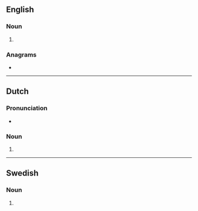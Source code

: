 {{also|Guldens}}
==English==

===Noun===
{{head|en|noun form}}

# {{plural of|gulden|lang=en}}

===Anagrams===
* {{anagrams|en|a=deglnsu|ungelds}}

----

==Dutch==

===Pronunciation===
* {{audio|Nl-guldens.ogg|Audio|lang=nl}}

===Noun===
{{head|nl|noun plural form}}

# {{nl-noun form of|pl|gulden}}

----

==Swedish==

===Noun===
{{head|sv|noun form}}

# {{sv-noun-form-def-gen-pl|guld}}